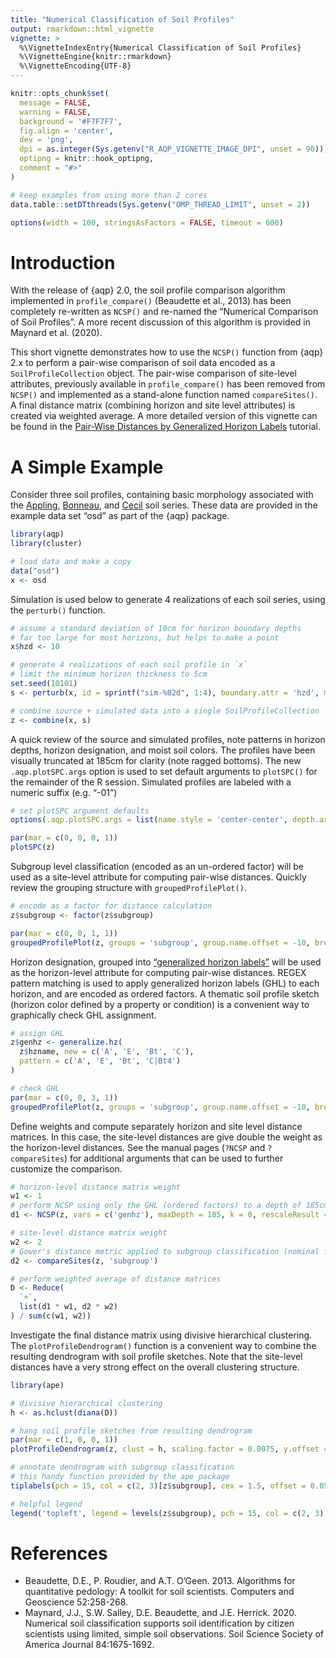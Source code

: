 ```yaml
---
title: "Numerical Classification of Soil Profiles"
output: rmarkdown::html_vignette
vignette: >
  %\VignetteIndexEntry{Numerical Classification of Soil Profiles}
  %\VignetteEngine{knitr::rmarkdown}
  %\VignetteEncoding{UTF-8}
---
```


```r
knitr::opts_chunk$set(
  message = FALSE,
  warning = FALSE,
  background = '#F7F7F7',
  fig.align = 'center',
  dev = 'png',
  dpi = as.integer(Sys.getenv("R_AQP_VIGNETTE_IMAGE_DPI", unset = 90)),
  optipng = knitr::hook_optipng,
  comment = "#>"
)

# keep examples from using more than 2 cores
data.table::setDTthreads(Sys.getenv("OMP_THREAD_LIMIT", unset = 2))

options(width = 100, stringsAsFactors = FALSE, timeout = 600)
```

# Introduction

With the release of {aqp} 2.0, the soil profile comparison algorithm implemented in `profile_compare()` (Beaudette et al., 2013) has been completely re-written as `NCSP()` and re-named the "Numerical Comparison of Soil Profiles". A more recent discussion of this algorithm is provided in Maynard et al. (2020).

This short vignette demonstrates how to use the `NCSP()` function from {aqp} 2.x to perform a pair-wise comparison of soil data encoded as a `SoilProfileCollection` object. The pair-wise comparison of site-level attributes, previously available in `profile_compare()` has been removed from `NCSP()` and implemented as a stand-alone function named `compareSites()`. A final distance matrix (combining horizon and site level attributes) is created via weighted average. 
A more detailed version of this vignette can be found in the [Pair-Wise Distances by Generalized Horizon Labels](https://ncss-tech.github.io/AQP/aqp/genhz-distance-eval.html) tutorial.


# A Simple Example

Consider three soil profiles, containing basic morphology associated with the [Appling](https://casoilresource.lawr.ucdavis.edu/sde/?series=appling), [Bonneau](https://casoilresource.lawr.ucdavis.edu/sde/?series=Bonneau), and [Cecil](https://casoilresource.lawr.ucdavis.edu/sde/?series=cecil) soil series. These data are provided in the example data set "osd" as part of the {aqp} package.

```r
library(aqp)
library(cluster)

# load data and make a copy
data("osd")
x <- osd
```

Simulation is used below to generate 4 realizations of each soil series, using the `perturb()` function.
```r
# assume a standard deviation of 10cm for horizon boundary depths
# far too large for most horizons, but helps to make a point
x$hzd <- 10

# generate 4 realizations of each soil profile in `x`
# limit the minimum horizon thickness to 5cm
set.seed(10101)
s <- perturb(x, id = sprintf("sim-%02d", 1:4), boundary.attr = 'hzd', min.thickness = 5)

# combine source + simulated data into a single SoilProfileCollection
z <- combine(x, s)
```

A quick review of the source and simulated profiles, note patterns in horizon depths, horizon designation, and moist soil colors. The profiles have been visually truncated at 185cm for clarity (note ragged bottoms). The new `.aqp.plotSPC.args` option is used to set default arguments to `plotSPC()` for the remainder of the R session. Simulated profiles are labeled with a numeric suffix (e.g. "-01")
```r
# set plotSPC argument defaults
options(.aqp.plotSPC.args = list(name.style = 'center-center', depth.axis = list(style = 'compact', line = -2.5), width = 0.33, cex.names = 0.75, cex.id = 0.66, max.depth = 185))

par(mar = c(0, 0, 0, 1))
plotSPC(z)
```

Subgroup level classification (encoded as an un-ordered factor) will be used as a site-level attribute for computing pair-wise distances. Quickly review the grouping structure with `groupedProfilePlot()`.
```r
# encode as a factor for distance calculation
z$subgroup <- factor(z$subgroup)

par(mar = c(0, 0, 1, 1))
groupedProfilePlot(z, groups = 'subgroup', group.name.offset = -10, break.style = 'arrow', group.line.lty = 1, group.line.lwd = 1)
```

Horizon designation, grouped into ["generalized horizon labels"](https://ncss-tech.github.io/AQP/aqp/gen-hz-assignment.html) will be used as the horizon-level attribute for computing pair-wise distances. REGEX pattern matching is used to apply generalized horizon labels (GHL) to each horizon, and are encoded as ordered factors. A thematic soil profile sketch (horizon color defined by a property or condition) is a convenient way to graphically check GHL assignment.
```r
# assign GHL
z$genhz <- generalize.hz(
  z$hzname, new = c('A', 'E', 'Bt', 'C'), 
  pattern = c('A', 'E', 'Bt', 'C|Bt4')
)

# check GHL
par(mar = c(0, 0, 3, 1))
groupedProfilePlot(z, groups = 'subgroup', group.name.offset = -10, break.style = 'arrow', group.line.lty = 1, group.line.lwd = 1, color = 'genhz')
```


Define weights and compute separately horizon and site level distance matrices. In this case, the site-level distances are give double the weight as the horizon-level distances. See the manual pages (`?NCSP` and `?compareSites`) for additional arguments that can be used to further customize the comparison.
```r
# horizon-level distance matrix weight
w1 <- 1
# perform NCSP using only the GHL (ordered factors) to a depth of 185cm
d1 <- NCSP(z, vars = c('genhz'), maxDepth = 185, k = 0, rescaleResult = TRUE)

# site-level distance matrix weight
w2 <- 2
# Gower's distance metric applied to subgroup classification (nominal factor)
d2 <- compareSites(z, 'subgroup')

# perform weighted average of distance matrices
D <- Reduce(
  `+`, 
  list(d1 * w1, d2 * w2)
) / sum(c(w1, w2))
```



Investigate the final distance matrix using divisive hierarchical clustering. The `plotProfileDendrogram()` function is a convenient way to combine the resulting dendrogram with soil profile sketches. Note that the site-level distances have a very strong effect on the overall clustering structure.
```r
library(ape)

# divisive hierarchical clustering
h <- as.hclust(diana(D))

# hang soil profile sketches from resulting dendrogram
par(mar = c(1, 0, 0, 1))
plotProfileDendrogram(z, clust = h, scaling.factor = 0.0075, y.offset = 0.1, width = 0.33, color = 'genhz', name = NA)

# annotate dendrogram with subgroup classification
# this handy function provided by the ape package
tiplabels(pch = 15, col = c(2, 3)[z$subgroup], cex = 1.5, offset = 0.05)

# helpful legend
legend('topleft', legend = levels(z$subgroup), pch = 15, col = c(2, 3), bty = 'n')
```


# References

  * Beaudette, D.E., P. Roudier, and A.T. O'Geen. 2013. Algorithms for quantitative pedology: A toolkit for soil scientists. Computers and Geoscience 52:258-268.
  * Maynard, J.J., S.W. Salley, D.E. Beaudette, and J.E. Herrick. 2020. Numerical soil classification supports soil identification by citizen scientists using limited, simple soil observations. Soil Science Society of  America Journal 84:1675-1692.
  
  
